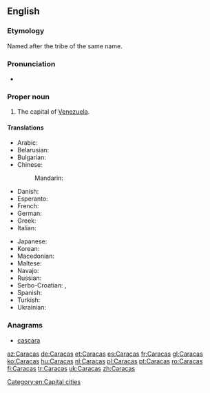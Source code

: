 ==English==
{{slim-wikipedia}}

===Etymology===
Named after the tribe of the same name.

===Pronunciation===
* {{rhymes|ækəs}}

===Proper noun===
{{en-proper noun}}

# The capital of [[Venezuela]].

====Translations====
{{trans-top|capital of Venezuela}}
* Arabic: {{t-|ar|كراكاس|m|tr=karaakaas|sc=Arab}}
* Belarusian: {{t-|be|Каракас|m|tr=Karákas|sc=Cyrl}}
* Bulgarian: {{t-|bg|Каракас|m|tr=Karakas|sc=Cyrl}}
* Chinese:
*: Mandarin: {{t|cmn|卡拉卡斯|tr=Kǎlākǎsī|sc=Hani}}
* Danish: {{t-|da|Caracas}}
* Esperanto: {{t|eo|Karakaso}}
* French: {{t+|fr|Caracas|m}}
* German: {{t+|de|Caracas|n}}
* Greek: {{t|el|Καράκας|sc=Grek}}
* Italian: {{t-|it|Caracas|f}}
{{trans-mid}}
* Japanese: {{t-|ja|カラカス|tr=Karakasu}}
* Korean: {{t-|ko|카라카스|sc=Hang}}
* Macedonian: {{t-|mk|Каракас|m|tr=Karakas|sc=Cyrl}}
* Maltese: {{t|mt|Karakas}}
* Navajo: {{tø|nv|Kʼáwakʼas}}
* Russian: {{t-|ru|Каракас|m|tr=Karákas|sc=Cyrl}}
* Serbo-Croatian: {{t-|sh|Каракас|m|tr=Karakas|sc=Cyrl}},  {{t-|sh|Caracas|m}}
* Spanish: {{t+|es|Caracas|m}}
* Turkish: {{t+|tr|Karakas}}
* Ukrainian: {{t-|uk|Каракас|m|tr=Karákas|sc=Cyrl}}
{{trans-bottom}}

===Anagrams===
* [[cascara#English|cascara]]

[[Category:en:Capital cities]]

[[az:Caracas]]
[[de:Caracas]]
[[et:Caracas]]
[[es:Caracas]]
[[fr:Caracas]]
[[gl:Caracas]]
[[ko:Caracas]]
[[hu:Caracas]]
[[nl:Caracas]]
[[pl:Caracas]]
[[pt:Caracas]]
[[ro:Caracas]]
[[fi:Caracas]]
[[tr:Caracas]]
[[uk:Caracas]]
[[zh:Caracas]]